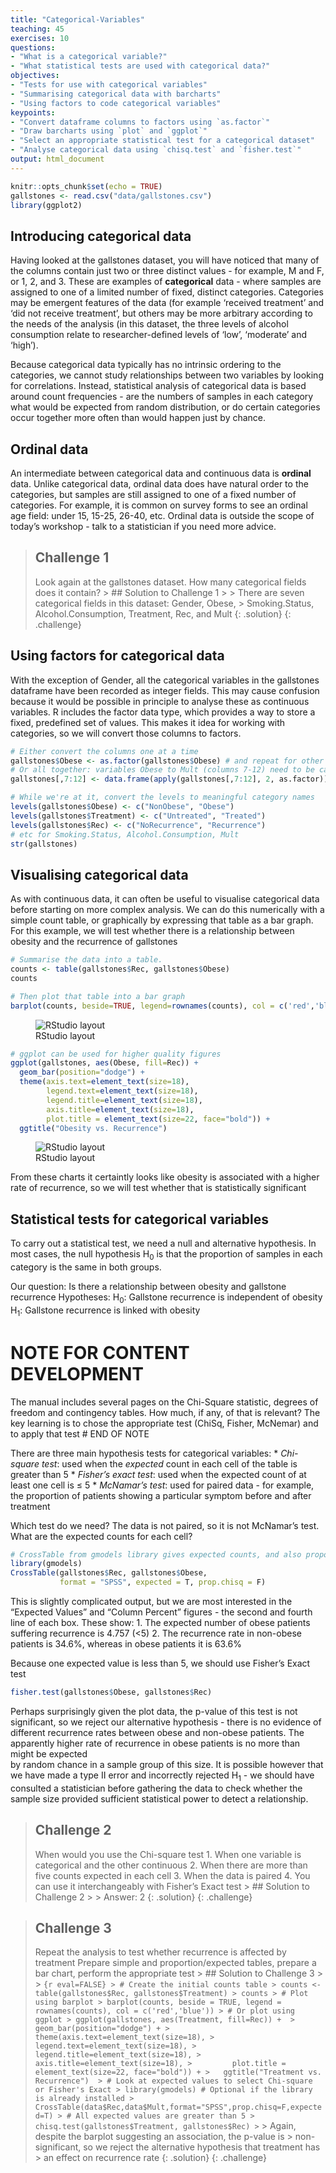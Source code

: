 ```yaml
---
title: "Categorical-Variables"
teaching: 45
exercises: 10
questions:
- "What is a categorical variable?"
- "What statistical tests are used with categorical data?"
objectives:
- "Tests for use with categorical variables"
- "Summarising categorical data with barcharts"
- "Using factors to code categorical variables"
keypoints:
- "Convert dataframe columns to factors using `as.factor`"
- "Draw barcharts using `plot` and `ggplot`"
- "Select an appropriate statistical test for a categorical dataset"
- "Analyse categorical data using `chisq.test` and `fisher.test`"
output: html_document
---
```


```r
knitr::opts_chunk$set(echo = TRUE)
gallstones <- read.csv("data/gallstones.csv")
library(ggplot2)
```

## Introducing categorical data

Having looked at the gallstones dataset, you will have noticed that many of the
columns contain just two or three distinct values - for example, M and F, or 1,
2, and 3. These are examples of __categorical__ data - where samples are 
assigned to one of a limited number of fixed, distinct categories. Categories 
may be emergent features of the data (for example 'received treatment' and 'did 
not receive treatment', but others may be more arbitrary according to the needs
of the analysis (in this dataset, the three levels of alcohol consumption relate
to researcher-defined levels of 'low', 'moderate' and 'high').

Because categorical data typically has no intrinsic ordering to the categories,
we cannot study relationships between two variables by looking for correlations.
Instead, statistical analysis of categorical data is based around count 
frequencies - are the numbers of samples in each category what would be expected
from random distribution, or do certain categories occur together more often
than would happen just by chance. 

## Ordinal data

An intermediate between categorical data and continuous data is __ordinal__ 
data. Unlike categorical data, ordinal data does have natural order to the 
categories, but samples are still assigned to one of a fixed number of 
categories. For example, it is common on survey forms to see an ordinal age 
field: under 15, 15-25, 26-40, etc. Ordinal data is outside the scope of today's
workshop - talk to a statistician if you need more advice.

> ## Challenge 1
>
> Look again at the gallstones dataset. How many categorical fields does it 
> contain?
> > ## Solution to Challenge 1
> > 
> > There are seven categorical fields in this dataset: Gender, Obese, 
> > Smoking.Status, Alcohol.Consumption, Treatment, Rec, and Mult
> {: .solution}
{: .challenge}

## Using factors for categorical data

With the exception of Gender, all the categorical variables in the gallstones
dataframe have been recorded as integer fields. This may cause confusion because
it would be possible in principle to analyse these as continuous variables. R 
includes the factor data type, which provides a way to store a fixed, predefined
set of values. This makes it idea for working with categories, so we will
convert those columns to factors.

```r
# Either convert the columns one at a time
gallstones$Obese <- as.factor(gallstones$Obese) # and repeat for other five
# Or all together: variables Obese to Mult (columns 7-12) need to be categorical
gallstones[,7:12] <- data.frame(apply(gallstones[,7:12], 2, as.factor))

# While we're at it, convert the levels to meaningful category names
levels(gallstones$Obese) <- c("NonObese", "Obese")
levels(gallstones$Treatment) <- c("Untreated", "Treated")
levels(gallstones$Rec) <- c("NoRecurrence", "Recurrence")
# etc for Smoking.Status, Alcohol.Consumption, Mult
str(gallstones)
```

## Visualising categorical data

As with continuous data, it can often be useful to visualise categorical data
before starting on more complex analysis. We can do this numerically with a 
simple count table, or graphically by expressing that table as a bar graph. For
this example, we will test whether there is a relationship between obesity and 
the recurrence of gallstones

```r
# Summarise the data into a table.
counts <- table(gallstones$Rec, gallstones$Obese)
counts
```
```r
# Then plot that table into a bar graph
barplot(counts, beside=TRUE, legend=rownames(counts), col = c('red','blue'))
```
![RStudio layout](../fig/04-fig1.png)
```r
# ggplot can be used for higher quality figures
ggplot(gallstones, aes(Obese, fill=Rec)) + 
  geom_bar(position="dodge") +
  theme(axis.text=element_text(size=18),
        legend.text=element_text(size=18),
        legend.title=element_text(size=18),
        axis.title=element_text(size=18),
        plot.title = element_text(size=22, face="bold")) +
  ggtitle("Obesity vs. Recurrence") 
```
![RStudio layout](../fig/04-fig2.png)

From these charts it certaintly looks like obesity is associated with a higher 
rate of recurrence, so we will test whether that is statistically significant

## Statistical tests for categorical variables

To carry out a statistical test, we need a null and alternative hypothesis. In 
most cases, the null hypothesis H~0~ is that the proportion of samples in each 
category is the same in both groups. 

Our question: Is there a relationship between obesity and gallstone recurrence
Hypotheses: 
  H~0~: Gallstone recurrence is independent of obesity
  H~1~: Gallstone recurrence is linked with obesity

# NOTE FOR CONTENT DEVELOPMENT
The manual includes several pages on the Chi-Square statistic, degrees of freedom
and contingency tables. How much, if any, of that is relevant? The key learning
is to chose the appropriate test (ChiSq, Fisher, McNemar) and to apply that test
# END OF NOTE

There are three main hypothesis tests for categorical variables:
* *Chi-square test*: used when the _expected_ count in each cell of the table is
greater than 5
* *Fisher's exact test*: used when the expected count of at least one cell is ≤ 5
* *McNamar's test*: used for paired data - for example, the proportion of 
patients showing a particular symptom before and after treatment

Which test do we need? The data is not paired, so it is not McNamar's test. What
are the expected counts for each cell?

```r
# CrossTable from gmodels library gives expected counts, and also proportions
library(gmodels)
CrossTable(gallstones$Rec, gallstones$Obese, 
           format = "SPSS", expected = T, prop.chisq = F)
```

This is slightly complicated output, but we are most interested in the "Expected 
Values" and "Column Percent" figures - the second and fourth line of each box. 
These show: 
1. The expected number of obese patients suffering recurrence is 4.757 (<5)
2. The recurrence rate in non-obese patients is 34.6%, whereas in obese patients 
it is 63.6%

Because one expected value is less than 5, we should use Fisher's Exact test
```r
fisher.test(gallstones$Obese, gallstones$Rec)
```
Perhaps surprisingly given the plot data, the p-value of this test is not 
significant, so we reject our alternative hypothesis - there is no evidence of 
different recurrence rates between obese and non-obese patients. The apparently
higher rate of recurrence in obese patients is no more than might be expected  
by random chance in a sample group of this size. It is possible however that we
have made a type II error and incorrectly rejected H~1~ - we should have 
consulted a statistician before gathering the data to check whether the sample 
size provided sufficient statistical power to detect a relationship.


> ## Challenge 2
> 
> When would you use the Chi-square test
> 1. When one variable is categorical and the other continuous
> 2. When there are more than five counts expected in each cell
> 3. When the data is paired
> 4. You can use it interchangeably with Fisher's Exact test
> > ## Solution to Challenge 2
> > 
> > Answer: 2
> {: .solution}
{: .challenge}

> ## Challenge 3
> Repeat the analysis to test whether recurrence is affected by treatment
> Prepare simple and proportion/expected tables, prepare a bar chart, perform 
> the appropriate test
> > ## Solution to Challenge 3
> > 
> > ```{r eval=FALSE}
> > # Create the initial counts table
> > counts <- table(gallstones$Rec, gallstones$Treatment)
> > counts
> > # Plot using barplot
> > barplot(counts, beside = TRUE, legend = rownames(counts), col = c('red','blue'))
> > # Or plot using ggplot
> > ggplot(gallstones, aes(Treatment, fill=Rec)) + 
> >   geom_bar(position="dodge") +
> >   theme(axis.text=element_text(size=18),
> >         legend.text=element_text(size=18),
> >         legend.title=element_text(size=18),
> >         axis.title=element_text(size=18),
> >         plot.title = element_text(size=22, face="bold")) +
> >   ggtitle("Treatment vs. Recurrence") 
> > # Look at expected values to select Chi-square or Fisher's Exact
> > library(gmodels) # Optional if the library is already installed
> > CrossTable(data$Rec,data$Mult,format="SPSS",prop.chisq=F,expected=T)
> > # All expected values are greater than 5
> > chisq.test(gallstones$Treatment, gallstones$Rec)
> > ```
> > Again, despite the barplot suggesting an association, the p-value is 
> > non-significant, so we reject the alternative hypothesis that treatment has
> > an effect on recurrence rate
> {: .solution}
{: .challenge}
